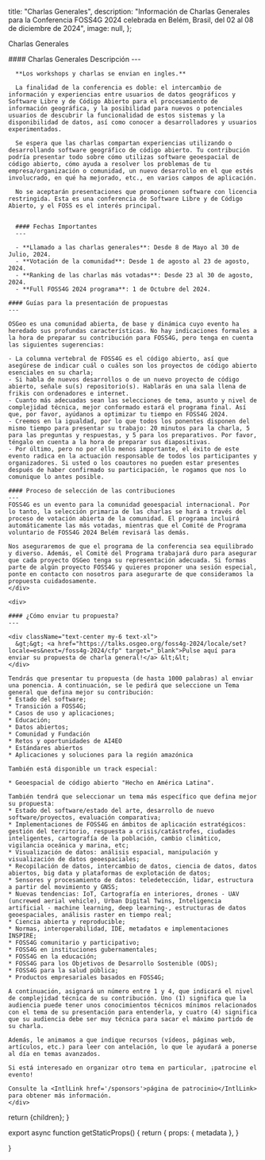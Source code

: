 
  title: "Charlas Generales",
  description: "Información de Charlas Generales para la Conferencia FOSS4G 2024 celebrada en Belém, Brasil, del 02 al 08 de diciembre de 2024",
  image: null,
};

<Heading color="orange" bubble>Charlas Generales</Heading>


<div className="grid space-y-4 mt-4">
  <div className="grid md:grid-cols-2 gap-4">  
    <div className="">
      #### Charlas Generales Descripción
      ---

      **Los workshops y charlas se envian en ingles.**

      La finalidad de la conferencia es doble: el intercambio de información y experiencias entre usuarios de datos geográficos y Software Libre y de Código Abierto para el procesamiento de información geográfica, y la posibilidad para nuevos o potenciales usuarios de descubrir la funcionalidad de estos sistemas y la disponibilidad de datos, así como conocer a desarrolladores y usuarios experimentados.

      Se espera que las charlas compartan experiencias utilizando o desarrollando software geográfico de código abierto. Tu contribución podría presentar todo sobre cómo utilizas software geoespacial de código abierto, cómo ayuda a resolver los problemas de tu empresa/organización o comunidad, un nuevo desarrollo en el que estés involucrado, en qué ha mejorado, etc., en varios campos de aplicación.

      No se aceptarán presentaciones que promocionen software con licencia restringida. Esta es una conferencia de Software Libre y de Código Abierto, y el FOSS es el interés principal.


      #### Fechas Importantes
      ---

      - **Llamado a las charlas generales**: Desde 8 de Mayo al 30 de Julio, 2024.
      - **Votación de la comunidad**: Desde 1 de agosto al 23 de agosto, 2024.
      - **Ranking de las charlas más votadas**: Desde 23 al 30 de agosto, 2024.
      - **Full FOSS4G 2024 programa**: 1 de Octubre del 2024.

    #### Guías para la presentación de propuestas
    ---

    OSGeo es una comunidad abierta, de base y dinámica cuyo evento ha heredado sus profundas características. No hay indicaciones formales a la hora de preparar su contribución para FOSS4G, pero tenga en cuenta las siguientes sugerencias:

    - La columna vertebral de FOSS4G es el código abierto, así que asegúrese de indicar cuál o cuáles son los proyectos de código abierto esenciales en su charla;
    - Si habla de nuevos desarrollos o de un nuevo proyecto de código abierto, señale su(s) repositorio(s). Hablarás en una sala llena de frikis con ordenadores e internet.
    - Cuanto más adecuadas sean las selecciones de tema, asunto y nivel de complejidad técnica, mejor conformado estará el programa final. Así que, por favor, ayúdanos a optimizar tu tiempo en FOSS4G 2024.
    - Creemos en la igualdad, por lo que todos los ponentes disponen del mismo tiempo para presentar su trabajo: 20 minutos para la charla, 5 para las preguntas y respuestas, y 5 para los preparativos. Por favor, téngalo en cuenta a la hora de preparar sus diapositivas.
    - Por último, pero no por ello menos importante, el éxito de este evento radica en la actuación responsable de todos los participantes y organizadores. Si usted o los coautores no pueden estar presentes después de haber confirmado su participación, le rogamos que nos lo comunique lo antes posible.

    #### Proceso de selección de las contribuciones
    ---
    FOSS4G es un evento para la comunidad geoespacial internacional. Por lo tanto, la selección primaria de las charlas se hará a través del proceso de votación abierta de la comunidad. El programa incluirá automáticamente las más votadas, mientras que el Comité de Programa voluntario de FOSS4G 2024 Belém revisará las demás.

    Nos aseguraremos de que el programa de la conferencia sea equilibrado y diverso. Además, el Comité del Programa trabajará duro para asegurar que cada proyecto OSGeo tenga su representación adecuada. Si formas parte de algún proyecto FOSS4G y quieres proponer una sesión especial, ponte en contacto con nosotros para asegurarte de que consideramos la propuesta cuidadosamente.
    </div>

    <div>

    #### ¿Cómo enviar tu propuesta?
    ---

    <div className="text-center my-6 text-xl">
      &gt;&gt; <a href="https://talks.osgeo.org/foss4g-2024/locale/set?locale=es&next=/foss4g-2024/cfp" target="_blank">Pulse aquí para enviar su propuesta de charla general!</a> &lt;&lt;
    </div>

    Tendrás que presentar tu propuesta (de hasta 1000 palabras) al enviar una ponencia. A continuación, se le pedirá que seleccione un Tema general que defina mejor su contribución:
    * Estado del software;
    * Transición a FOSS4G;
    * Casos de uso y aplicaciones;
    * Educación;
    * Datos abiertos;
    * Comunidad y Fundación
    * Retos y oportunidades de AI4EO
    * Estándares abiertos
    * Aplicaciones y soluciones para la región amazónica

    También está disponible un track especial:

    * Geoespacial de código abierto "Hecho en América Latina".

    También tendrá que seleccionar un tema más específico que defina mejor su propuesta:
    * Estado del software/estado del arte, desarrollo de nuevo software/proyectos, evaluación comparativa;
    * Implementaciones de FOSS4G en ámbitos de aplicación estratégicos: gestión del territorio, respuesta a crisis/catástrofes, ciudades inteligentes, cartografía de la población, cambio climático, vigilancia oceánica y marina, etc;
    * Visualización de datos: análisis espacial, manipulación y visualización de datos geoespaciales;
    * Recopilación de datos, intercambio de datos, ciencia de datos, datos abiertos, big data y plataformas de explotación de datos;
    * Sensores y procesamiento de datos: teledetección, lidar, estructura a partir del movimiento y GNSS;
    * Nuevas tendencias: IoT, Cartografía en interiores, drones - UAV (uncrewed aerial vehicle), Urban Digital Twins, Inteligencia artificial - machine learning, deep learning-, estructuras de datos geoespaciales, análisis raster en tiempo real;
    * Ciencia abierta y reproducible;
    * Normas, interoperabilidad, IDE, metadatos e implementaciones INSPIRE;
    * FOSS4G comunitario y participativo;
    * FOSS4G en instituciones gubernamentales;
    * FOSS4G en la educación;
    * FOSS4G para los Objetivos de Desarrollo Sostenible (ODS);
    * FOSS4G para la salud pública;
    * Productos empresariales basados en FOSS4G;

    A continuación, asignará un número entre 1 y 4, que indicará el nivel de complejidad técnica de su contribución. Uno (1) significa que la audiencia puede tener unos conocimientos técnicos mínimos relacionados con el tema de su presentación para entenderla, y cuatro (4) significa que su audiencia debe ser muy técnica para sacar el máximo partido de su charla.

    Además, le animamos a que indique recursos (vídeos, páginas web, artículos, etc.) para leer con antelación, lo que le ayudará a ponerse al día en temas avanzados.

    Si está interesado en organizar otro tema en particular, ¡patrocine el evento!

    Consulte la <IntlLink href='/sponsors'>página de patrocinio</IntlLink> para obtener más información.
    </div>
  </div>
</div>


  return <MdxLayout metadata={metadata}>{children}</MdxLayout>;
}

export async function getStaticProps() {
  return {
    props: {
      metadata
    },
  }

}
